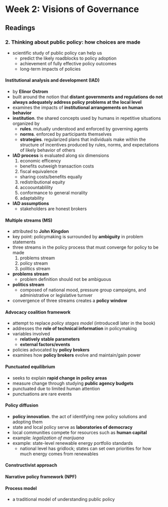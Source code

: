 # Week 2: Visions of Governance

## Readings

### 2.<SPACE /> Thinking about public policy: how choices are made
- scientific study of public policy can help us
  - predict the likely roadblocks to policy adoption
  - achievement of fully effective policy outcomes
  - long-term impacts of policies

#### Institutional analysis and development (IAD)
- by **Elinor Ostrom**
- built around the notion that **distant governments and regulations do not always adequately address policy problems at the local level**
- examines the impacts of **institutional arrangements on human behavior**
- **institution**. the shared concepts used by humans in repetitive situations organized by
  - **rules**. mutually understood and enforced by governing agents
  - **norms**. enforced by participants themselves
  - **strategies**. regularized plans that individuals make within the structure of incentives produced by rules, norms, and expectations of likely behavior of others
- **IAD process** is evaluated along six dimensions
  1. economic efficency
    - benefits outweigh transaction costs
  2. fiscal equivalence
    - sharing costs/benefits equally
  3. redistributional equity
  4. accoountablility
  5. conformance to general morality
  6. adaptability
- **IAD assumptions**
  - stakeholders are honest brokers

#### Multiple streams (MS)
- attributed to **John Kingdon**
- key point: policymaking is surrounded by **ambiguity** in problem statements
- three streams in the policy process that must converge for policy to be made
  1. problems stream
  2. policy stream
  3. politics stream
- **problems stream**
  - problem definition should not be ambiguous
- **politics stream**
  - composed of national mood, pressure group campaigns, and administrative or legislative turnver
- convergence of three streams creates a **policy window**

#### Advocacy coalition framework
- attempt to replace _policy stages model_ (introducedl later in the book)
- addresses the **role of technical information** in policymaking
- variables involved
  - **relatively stable parameters**
  - **external factors/events**
- policies advocated by **policy brokers**
- examines how **policy brokers** evolve and maintain/gain power

#### Punctuated equilibrium
- seeks to explain **rapid change in policy areas**
- measure change through studying **public agency budgets**
- punctuated due to limited human attention
- punctuations are rare events

#### Policy diffusion
- **policy innovation**. the act of identifying new policy solutions and adopting them
- state and local policy serve as **laboratories of democracy**
- local communities compete for resources such as **human capital**
- example: _legalization of marijuana_
- example: state-level renewable energy portfolio standards
  - national level has gridlock; states can set own priorities for how much energy comes from renewables

#### Constructivist approach

#### Narrative policy framework (NPF)

#### Process model
- a traditional model of understanding public policy